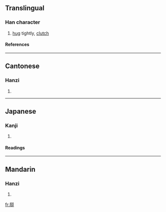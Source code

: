 ==Translingual==

===Han character===
{{Han char|rn=64|rad=手|as=10|sn=13|four=2255<sub>0</sub>|canj=竹手人口手 (HQORQ), 手人口手 (QORQ)}}
# [[hug]] tightly, [[clutch]]

====References====
{{Han ref|kx=0449.081|dkj=12554|dj=0799.300|hdz=31928.010|uh=643F|ud=25663|bh=E1EE|bd=57838}}

----
==Cantonese==

===Hanzi===
{{yue-hanzi|jyut=|y=gaap3}}
# {{defn|Cantonese}}

----
==Japanese==

===Kanji===
{{ja-kanji|grade=|rs=手10}}
# {{defn|Japanese}} 

====Readings====
{{ja-readings|on=[[かく]] (kaku)|kun=}}

----
==Mandarin==

===Hanzi===
{{cmn-hanzi|pin=[[gé]] (ge2)|wg=ko<sup>2</sup>}}
# {{defn|Mandarin}}

[[fr:搿]]